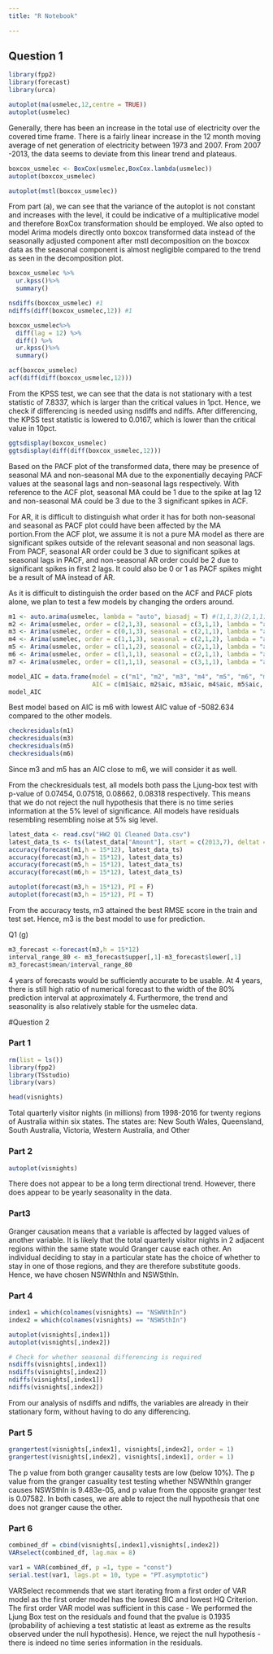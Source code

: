 ```yaml
---
title: "R Notebook"

---
```

## Question 1
```r
library(fpp2)
library(forecast)
library(urca)
```

```r
autoplot(ma(usmelec,12,centre = TRUE))
autoplot(usmelec)
```
Generally, there has been an increase in the total use of electricity over the covered time frame. There is a fairly linear increase in the 12 month moving average of net generation of electricity between 1973 and 2007. From 2007 -2013, the data seems to deviate from this linear trend and plateaus. 

```r
boxcox_usmelec <- BoxCox(usmelec,BoxCox.lambda(usmelec))
autoplot(boxcox_usmelec)

autoplot(mstl(boxcox_usmelec))
```
From part (a), we can see that the variance of the autoplot is not constant and increases with the level, it could be indicative of a multiplicative model and therefore BoxCox transformation should be employed. We also opted to model Arima models directly onto boxcox transformed data instead of the seasonally adjusted component after mstl decomposition on the boxcox data as the seasonal component is almost negligible compared to the trend as seen in the decomposition plot.


```r
boxcox_usmelec %>%
  ur.kpss()%>%
  summary()

nsdiffs(boxcox_usmelec) #1
ndiffs(diff(boxcox_usmelec,12)) #1

boxcox_usmelec%>%
  diff(lag = 12) %>%
  diff() %>%
  ur.kpss()%>%
  summary()

acf(boxcox_usmelec)
acf(diff(diff(boxcox_usmelec,12)))
```
From the KPSS test, we can see that the data is not stationary with a test statistic of 7.8337, which is larger than the critical values in 1pct. Hence, we check if differencing is needed using nsdiffs and ndiffs. After differencing, the KPSS test statistic is lowered to 0.0167, which is lower than the critical value in 10pct.

```r
ggtsdisplay(boxcox_usmelec)
ggtsdisplay(diff(diff(boxcox_usmelec,12)))
```
Based on the PACF plot of the transformed data, there may be presence of seasonal MA and non-seasonal MA due to the exponentially decaying PACF values at the seasonal lags and non-seasonal lags respectively. With reference to the ACF plot, seasonal MA could be 1 due to the spike at lag 12 and non-seasonal MA could be 3 due to the 3 significant spikes in ACF.

For AR, it is difficult to distinguish what order it has for both non-seasonal and seasonal as PACF plot could have been affected by the MA portion.From the ACF plot, we assume it is not a pure MA model as there are significant spikes outside of the relevant seasonal and non seasonal lags. From PACF, seasonal AR order could be 3 due to significant spikes at seasonal lags in PACF, and non-seasonal AR order could be 2 due to significant spikes in first 2 lags. It could also be 0 or 1 as PACF spikes might be a result of MA instead of AR.

As it is difficult to distinguish the order based on the ACF and PACF plots alone, we plan to test a few models by changing the orders around.
```r
m1 <- auto.arima(usmelec, lambda = "auto", biasadj = T) #(1,1,3)(2,1,1)[12]
m2 <- Arima(usmelec, order = c(2,1,3), seasonal = c(3,1,1), lambda = "auto", biasadj = T)
m3 <- Arima(usmelec, order = c(0,1,3), seasonal = c(2,1,1), lambda = "auto", biasadj = T)
m4 <- Arima(usmelec, order = c(1,1,3), seasonal = c(2,1,2), lambda = "auto", biasadj = T)
m5 <- Arima(usmelec, order = c(1,1,2), seasonal = c(2,1,1), lambda = "auto", biasadj = T)
m6 <- Arima(usmelec, order = c(1,1,1), seasonal = c(2,1,1), lambda = "auto", biasadj = T)
m7 <- Arima(usmelec, order = c(1,1,1), seasonal = c(3,1,1), lambda = "auto", biasadj = T)

model_AIC = data.frame(model = c("m1", "m2", "m3", "m4", "m5", "m6", "m7"),
                       AIC = c(m1$aic, m2$aic, m3$aic, m4$aic, m5$aic, m6$aic, m7$aic))
model_AIC

```
Best model based on AIC is m6 with lowest AIC value of -5082.634 compared to the other models.

```r
checkresiduals(m1)
checkresiduals(m3)
checkresiduals(m5)
checkresiduals(m6)
```

Since m3 and m5 has an AIC close to m6, we will consider it as well. 

From the checkresiduals test, all models both pass the Ljung-box test with p-value of 0.07454, 0.07518, 0.08662, 0.08318 respectively. This means that we do not reject the null hypothesis that there is no time series information at the 5% level of significance. All models have residuals resembling resembling noise at 5% sig level.


```r
latest_data <- read.csv("HW2 Q1 Cleaned Data.csv")
latest_data_ts <- ts(latest_data["Amount"], start = c(2013,7), deltat = 1/12)
accuracy(forecast(m1,h = 15*12), latest_data_ts)
accuracy(forecast(m3,h = 15*12), latest_data_ts)
accuracy(forecast(m5,h = 15*12), latest_data_ts)
accuracy(forecast(m6,h = 15*12), latest_data_ts)

autoplot(forecast(m3,h = 15*12), PI = F)
autoplot(forecast(m3,h = 15*12), PI = T)
```

From the accuracy tests, m3 attained the best RMSE score in the train and test set. Hence, m3 is the best model to use for prediction.

Q1 (g)
```r
m3_forecast <-forecast(m3,h = 15*12)
interval_range_80 <- m3_forecast$upper[,1]-m3_forecast$lower[,1]
m3_forecast$mean/interval_range_80
```
4 years of forecasts would be sufficiently accurate to be usable. At 4 years, there is still high ratio of numerical forecast to the width of the 80% prediction interval at approximately 4. Furthermore, the trend and seasonality is also relatively stable for the usmelec data.
 

#Question 2

### Part 1
```r
rm(list = ls())
library(fpp2)
library(TSstudio)
library(vars)
```
```r
head(visnights)
```
Total quarterly visitor nights (in millions) from 1998-2016 for twenty regions of Australia within six states. The states are: New South Wales, Queensland, South Australia, Victoria, Western Australia, and Other

### Part 2
```r
autoplot(visnights)
```
There does not appear to be a long term directional trend. However, there does appear to be yearly seasonality in the data. 

### Part3
Granger causation means that a variable is affected by lagged values of another variable. It is likely that the total quarterly visitor nights in 2 adjacent regions within the same state would Granger cause each other. An individual deciding to stay in a particular state has the choice of whether to stay in one of those regions, and they are therefore substitute goods. Hence, we have chosen NSWNthIn and NSWSthIn. 

### Part 4
```r
index1 = which(colnames(visnights) == "NSWNthIn")
index2 = which(colnames(visnights) == "NSWSthIn")

autoplot(visnights[,index1])
autoplot(visnights[,index2])
```

```r
# Check for whether seasonal differencing is required
nsdiffs(visnights[,index1])
nsdiffs(visnights[,index2])
ndiffs(visnights[,index1])
ndiffs(visnights[,index2])
```
From our analysis of nsdiffs and ndiffs, the variables are already in their stationary form, without having to do any differencing.

### Part 5
```r
grangertest(visnights[,index1], visnights[,index2], order = 1)
grangertest(visnights[,index2], visnights[,index1], order = 1)
```
The p value from both granger causality tests are low (below 10%). The p value from the granger casuality test testing whether NSWNthIn granger causes NSWSthIn is 9.483e-05, and p value from the opposite granger test is 0.07582. In both cases, we are able to reject the null hypothesis that one does not granger cause the other. 


### Part 6
```r
combined_df = cbind(visnights[,index1],visnights[,index2])
VARselect(combined_df, lag.max = 8)
```

```r
var1 = VAR(combined_df, p =1, type = "const")
serial.test(var1, lags.pt = 10, type = "PT.asymptotic")
```
VARSelect recommends that we start iterating from a first order of VAR model as the first order model has the lowest BIC and lowest HQ Criterion. The first order VAR model was sufficient in this case - We performed the Ljung Box test on the residuals and found that the pvalue is 0.1935 (probability of achieving a test statistic at least as extreme as the results observed under the null hypothesis). Hence, we reject the null hypothesis - there is indeed no time series information in the residuals. 
